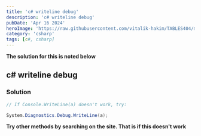 ```yaml
---
title: 'c# writeline debug'
description: 'c# writeline debug'
pubDate: 'Apr 16 2024'
heroImage: 'https://raw.githubusercontent.com/vitalik-hakim/TABLES404/main/error_b/c%23.png'
category: 'csharp'
tags: [c#, csharp]
---
```


**The solution for this is noted below**

## c# writeline debug

### Solution

```csharp
// If Console.WriteLine(a) doesn't work, try:

System.Diagnostics.Debug.WriteLine(a);
```

**Try other methods by searching on the site. That is if this doesn't work**
